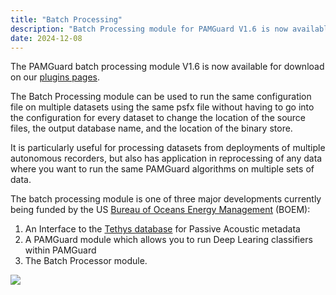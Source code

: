 ```yaml
---
title: "Batch Processing"
description: "Batch Processing module for PAMGuard V1.6 is now available"
date: 2024-12-08
---
```


The PAMGuard batch processing module V1.6 is now available for download on our [plugins pages](../plugins/plugins.qmd).

The Batch Processing module can be used to run the same configuration file on multiple datasets using the same psfx file without having to go into the configuration for every dataset to change the location of the source files, the output database name, and the location of the binary store.

It is particularly useful for processing datasets from deployments of multiple autonomous recorders, but also has application in reprocessing of any data where you want to run the same PAMGuard algorithms on multiple sets of data.

The batch processing module is one of three major developments currently being funded by the US [Bureau of Oceans Energy Management](https://www.boem.gov/) (BOEM):

1.  An Interface to the [Tethys database](https://tethys.sdsu.edu/) for Passive Acoustic metadata
2.  A PAMGuard module which allows you to run Deep Learing classifiers within PAMGuard
3.  The Batch Processor module.

![](images/BOEM_Logo_Web_Header.png)
